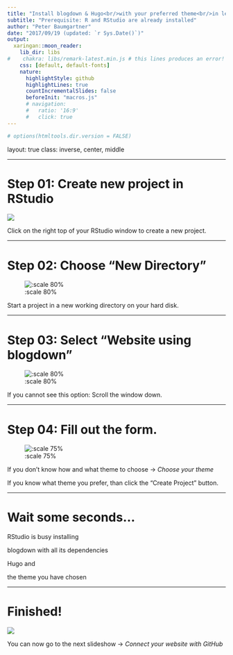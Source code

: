 ```yaml
---
title: "Install blogdown & Hugo<br/>with your preferred theme<br/>in less than two minutes</br>---------"
subtitle: "Prerequisite: R and RStudio are already installed"
author: "Peter Baumgartner"
date: "2017/09/19 (updated: `r Sys.Date()`)"
output:
  xaringan::moon_reader:
    lib_dir: libs
#    chakra: libs/remark-latest.min.js # this lines produces an error!
    css: [default, default-fonts]
    nature:
      highlightStyle: github
      highlightLines: true
      countIncrementalSlides: false
      beforeInit: "macros.js"
      # navigation:
      #   ratio: '16:9'
      #   click: true
---
```


```r
# options(htmltools.dir.version = FALSE)
```

layout: true
class: inverse, center, middle

---

# Step 01: Create new project in RStudio

<!-- <img src="/img/blogdown-tutorial/create-new-project.png"> -->
![](/img/blogdown-tutorial/create-new-project.png)

Click on the right top of your RStudio window to create a new project.

---

# Step 02: Choose "New Directory"

![:scale 80%](/img/blogdown-tutorial/create-new-directory.png)

Start a project in a new working directory on your hard disk.

---

# Step 03: Select "Website using blogdown"

![:scale 80%](/img/blogdown-tutorial/create-website-using-blogdown.png)

If you cannot see this option: Scroll the window down.

---

# Step 04: Fill out the form. 

![:scale 75%](/img/blogdown-tutorial/create-website-using-hugo-and-blogdown.png)

If you don't know how and what theme to choose -> _Choose your theme_

If you know what theme you prefer, than click the "Create Project" button.

---

# Wait some seconds…

RStudio is busy installing

blogdown with all its dependencies

Hugo and

the theme you have chosen

---





# Finished!

![](/img/blogdown-tutorial/blogdown-installation-finished.png)

You can now go to the next slideshow -> _Connect your website with GitHub_


